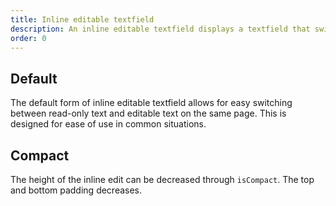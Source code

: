 ```yaml
---
title: Inline editable textfield
description: An inline editable textfield displays a textfield that switches between reading and editing on the same page.
order: 0
---
```



## Default

The default form of inline editable textfield allows for easy switching between read-only text and editable text on the same page. This is designed for ease of use in common situations.

<Example Component={inlineEditableTextfieldDefault} packageName="@atlaskit/inline-edit" />

## Compact

The height of the inline edit can be decreased through `isCompact`. The top and bottom padding decreases.

<Example Component={inlineEditableTextfieldCompact} packageName="@atlaskit/inline-edit" />
